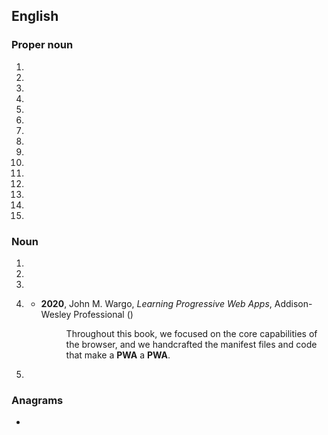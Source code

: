 {{also|pwä}}
==English==
{{wikipedia}}

===Proper noun===
{{en-proper noun}}

# {{initialism of|en|{{w|Pacific Western Airlines}}}}
# {{initialism of|en|{{w|Pirates With Attitude}}}}
# {{initialism of|en|{{w|Progressive Writers' Association}}}}
# {{initialism of|en|{{w|Public Works Administration}}}}
# {{initialism of|en||Pro Wrestling America}}
# {{initialism of|en|{{w|Portuguese West Africa}}}}
# {{init of|en||Pagan Webcrafters' Association}}
# {{init of|en||Philippine Web Awards}}
# {{init of|en|{{w|Pratt & Whitney}} Aerospace}}
# {{init of|en|{{w|Pro Wrestling Alliance}}}}
# {{init of|en||Portfolio of Water Actions}}
# {{init of|en|{{w|Professional Windsurfers Association|lang=fr}}}}
# {{init of|en||Professional Women's Association}}
# {{init of|en||Professional Wrestling Alliance}}
# {{init of|en||Pure Wrestling Association}}

===Noun===
{{en-noun}}

# {{init of|en|partial wave analysis}}
# {{init of|en|[[piecewise]] [[affine]] [[functions]]}}
# {{init of|en|printed wire assembly}}
# {{lb|en|Internet|countable}} {{init of|en|[[progressive web application]]}}
#* '''2020''', John M. Wargo, ''Learning Progressive Web Apps'', Addison-Wesley Professional ({{ISBN|9780136485674}})
#*: Throughout this book, we focused on the core capabilities of the browser, and we  handcrafted the manifest files and code that make a '''PWA''' a '''PWA'''.
# {{init of|en|[[person]] [[with]] [[AIDS]]}}

===Anagrams===
* {{anagrams|en|a=apw|APW|AWP|PAW|WAP|WPA|paw|wap}}